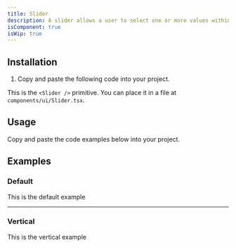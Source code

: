 ```yaml
---
title: Slider
description: A slider allows a user to select one or more values within a range.
isComponent: true
isWip: true
---
```


## Installation

1. Copy and paste the following code into your project.

This is the `<Slider />` primitive. You can place it in a file at `components/ui/Slider.tsx`.

## Usage

Copy and paste the code examples below into your project.

<ComponentSource src="../../packages/ui/src/Slider.tsx" />

## Examples

### Default

This is the default example

<ComponentExample src="/components/examples/slider/default.tsx">
  <SliderDefault />
</ComponentExample>

---

### Vertical

This is the vertical example

<ComponentExample src="/components/examples/slider/vertical.tsx">
  <SliderVertical />
</ComponentExample>
